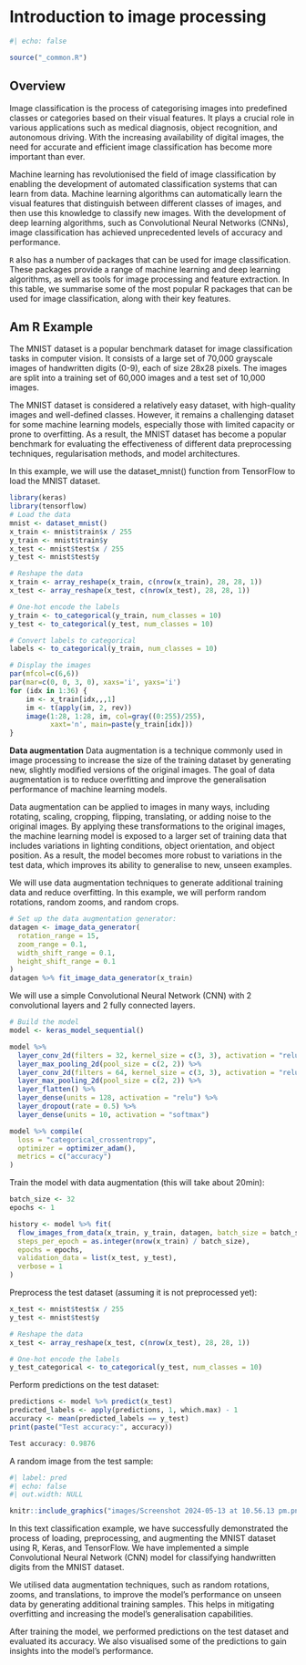 # Introduction to image processing {#sec-intro-img-proc}

```r
#| echo: false

source("_common.R")
```

## Overview

Image classification is the process of categorising images into predefined classes or categories based on their visual features. It plays a crucial role in various applications such as medical diagnosis, object recognition, and autonomous driving. With the increasing availability of digital images, the need for accurate and efficient image classification has become more important than ever.

Machine learning has revolutionised the field of image classification by enabling the development of automated classification systems that can learn from data. Machine learning algorithms can automatically learn the visual features that distinguish between different classes of images, and then use this knowledge to classify new images. With the development of deep learning algorithms, such as Convolutional Neural Networks (CNNs), image classification has achieved unprecedented levels of accuracy and performance.

`R` also has a number of packages that can be used for image classification. These packages provide a range of machine learning and deep learning algorithms, as well as tools for image processing and feature extraction. In this table, we summarise some of the most popular R packages that can be used for image classification, along with their key features.

## Am R Example

The MNIST dataset is a popular benchmark dataset for image classification tasks in computer vision. It consists of a large set of 70,000 grayscale images of handwritten digits (0-9), each of size 28x28 pixels. The images are split into a training set of 60,000 images and a test set of 10,000 images.

The MNIST dataset is considered a relatively easy dataset, with high-quality images and well-defined classes. However, it remains a challenging dataset for some machine learning models, especially those with limited capacity or prone to overfitting. As a result, the MNIST dataset has become a popular benchmark for evaluating the effectiveness of different data preprocessing techniques, regularisation methods, and model architectures.

In this example, we will use the dataset_mnist() function from TensorFlow to load the MNIST dataset.

```r
library(keras)
library(tensorflow)
# Load the data
mnist <- dataset_mnist()
x_train <- mnist$train$x / 255
y_train <- mnist$train$y
x_test <- mnist$test$x / 255
y_test <- mnist$test$y

# Reshape the data
x_train <- array_reshape(x_train, c(nrow(x_train), 28, 28, 1))
x_test <- array_reshape(x_test, c(nrow(x_test), 28, 28, 1))

# One-hot encode the labels
y_train <- to_categorical(y_train, num_classes = 10)
y_test <- to_categorical(y_test, num_classes = 10)

# Convert labels to categorical
labels <- to_categorical(y_train, num_classes = 10)

# Display the images
par(mfcol=c(6,6))
par(mar=c(0, 0, 3, 0), xaxs='i', yaxs='i')
for (idx in 1:36) { 
    im <- x_train[idx,,,1]
    im <- t(apply(im, 2, rev)) 
    image(1:28, 1:28, im, col=gray((0:255)/255), 
          xaxt='n', main=paste(y_train[idx]))
}
```

**Data augmentation** Data augmentation is a technique commonly used in image processing to increase the size of the training dataset by generating new, slightly modified versions of the original images. The goal of data augmentation is to reduce overfitting and improve the generalisation performance of machine learning models.

Data augmentation can be applied to images in many ways, including rotating, scaling, cropping, flipping, translating, or adding noise to the original images. By applying these transformations to the original images, the machine learning model is exposed to a larger set of training data that includes variations in lighting conditions, object orientation, and object position. As a result, the model becomes more robust to variations in the test data, which improves its ability to generalise to new, unseen examples.

We will use data augmentation techniques to generate additional training data and reduce overfitting. In this example, we will perform random rotations, random zooms, and random crops.

```r
# Set up the data augmentation generator:
datagen <- image_data_generator(
  rotation_range = 15,
  zoom_range = 0.1,
  width_shift_range = 0.1,
  height_shift_range = 0.1
)
datagen %>% fit_image_data_generator(x_train)
```

We will use a simple Convolutional Neural Network (CNN) with 2 convolutional layers and 2 fully connected layers.

```r
# Build the model
model <- keras_model_sequential()

model %>%
  layer_conv_2d(filters = 32, kernel_size = c(3, 3), activation = "relu", input_shape = c(28, 28, 1)) %>%
  layer_max_pooling_2d(pool_size = c(2, 2)) %>%
  layer_conv_2d(filters = 64, kernel_size = c(3, 3), activation = "relu") %>%
  layer_max_pooling_2d(pool_size = c(2, 2)) %>%
  layer_flatten() %>%
  layer_dense(units = 128, activation = "relu") %>%
  layer_dropout(rate = 0.5) %>%
  layer_dense(units = 10, activation = "softmax")

model %>% compile(
  loss = "categorical_crossentropy",
  optimizer = optimizer_adam(),
  metrics = c("accuracy")
)
```

Train the model with data augmentation (this will take about 20min):

```r
batch_size <- 32
epochs <- 1

history <- model %>% fit(
  flow_images_from_data(x_train, y_train, datagen, batch_size = batch_size),
  steps_per_epoch = as.integer(nrow(x_train) / batch_size),
  epochs = epochs,
  validation_data = list(x_test, y_test),
  verbose = 1
)

```

Preprocess the test dataset (assuming it is not preprocessed yet):

```r
x_test <- mnist$test$x / 255
y_test <- mnist$test$y

# Reshape the data
x_test <- array_reshape(x_test, c(nrow(x_test), 28, 28, 1))

# One-hot encode the labels
y_test_categorical <- to_categorical(y_test, num_classes = 10)
```

Perform predictions on the test dataset:

```r
predictions <- model %>% predict(x_test)
predicted_labels <- apply(predictions, 1, which.max) - 1
accuracy <- mean(predicted_labels == y_test)
print(paste("Test accuracy:", accuracy))
```

``` r
Test accuracy: 0.9876
```

A random image from the test sample:
```r
#| label: pred
#| echo: false
#| out.width: NULL

knitr::include_graphics("images/Screenshot 2024-05-13 at 10.56.13 pm.png", dpi = 150)
```

In this text classification example, we have successfully demonstrated the process of loading, preprocessing, and augmenting the MNIST dataset using R, Keras, and TensorFlow. We have implemented a simple Convolutional Neural Network (CNN) model for classifying handwritten digits from the MNIST dataset.

We utilised data augmentation techniques, such as random rotations, zooms, and translations, to improve the model's performance on unseen data by generating additional training samples. This helps in mitigating overfitting and increasing the model's generalisation capabilities.

After training the model, we performed predictions on the test dataset and evaluated its accuracy. We also visualised some of the predictions to gain insights into the model's performance.
